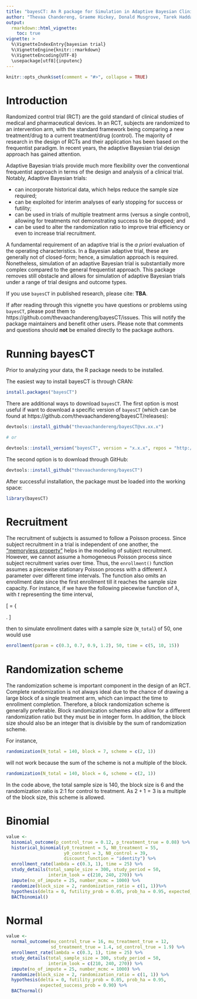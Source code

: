 ```yaml
---
title: "bayesCT: An R package for Simulation in Adaptive Bayesian Clinical Trials"
author: "Thevaa Chandereng, Graeme Hickey, Donald Musgrove, Tarek Haddad, Timothy Hanson, Theodore Lystig"
output: 
  rmarkdown::html_vignette:
    toc: true
vignette: >
  %\VignetteIndexEntry{bayesian trial}
  %\VignetteEngine{knitr::rmarkdown}
  %\VignetteEncoding{UTF-8}
  \usepackage[utf8]{inputenc}
---
```



```r
knitr::opts_chunk$set(comment = "#>", collapse = TRUE)
```



# Introduction

Randomized control trial (RCT) are the gold standard of clinical studies of medical and pharmaceutical devices. In an RCT, subjects are randomized to an intervention arm, with the standard framework being comparing a new treatment/drug to a current treatment/drug (control). The majority of research in the design of RCTs and their application has been based on the frequentist paradigm. In recent years, the adaptive Bayesian trial design approach has gained attention.

Adaptive Bayesian trials provide much more flexibility over the conventional frequentist approach in terms of the design and analysis of a clinical trial. Notably, Adaptive Bayesian trials:

- can incorporate historical data, which helps reduce the sample size required;
- can be exploited for interim analyses of early stopping for success or futility;
- can be used in trials of multiple treatment arms (versus a single control), allowing for treatments not demonstrating success to be dropped; and
- can be used to alter the randomization ratio to improve trial efficiency or even to increase trial recruitment.

A fundamental requirement of an adaptive trial is the *a priori* evaluation of the operating characteristics. In a Bayesian adaptive trial, these are generally not of closed-form; hence, a simulation approach is required. Nonetheless, simulation of an adaptive Bayesian trial is substantially more complex compared to the general frequentist approach. This package removes still obstacle and allows for simulation of adaptive Bayesian trials under a range of trial designs and outcome types.

If you use `bayesCT` in published research, please cite: **TBA**.

If after reading through this vignette you have questions or problems using `bayesCT`, please post them to https://github.com/thevaachandereng/bayesCT/issues. This will notify the package maintainers and benefit other users. Please note that comments and questions should **not** be emailed directly to the package authors.

# Running bayesCT

Prior to analyzing your data, the R package needs to be installed.

The easiest way to install bayesCT is through CRAN:

```r
install.packages("bayesCT")
```

There are additional ways to download `bayesCT`. The first option is most useful if want to download a specific version of `bayesCT` (which can be found at https://github.com/thevaachandereng/bayesCT/releases):

```r
devtools::install_github("thevaachandereng/bayesCT@vx.xx.x")

# or 

devtools::install_version("bayesCT", version = "x.x.x", repos = "http://cran.us.r-project.org")
```

The second option is to download through GitHub:

```r
devtools::install_github("thevaachandereng/bayesCT")
```

After successful installation, the package must be loaded into the working space:

```r
library(bayesCT)
```


# Recruitment

The recruitment of subjects is assumed to follow a Poisson process. Since subject recruitment in a trial is independent of one another, the ["memoryless property"](https://en.wikipedia.org/wiki/Memorylessness) helps in the modeling of subject recruitment. However, we cannot assume a homogeneous Poisson process since subject recruitment varies over time. Thus, the `enrollment()` function assumes a piecewise stationary Poisson process with a different $\lambda$ parameter over different time intervals. The function also omits an enrollment date since the first enrollment till it reaches the sample size capacity. 
For instance, if we have the following piecewise function of $\lambda$, with $t$ representing the time interval,  

\[  \lambda = \left\{
\begin{array}{ll}
      0.3 & t \in [0, 5) \\
      0.7 & t \in [5, 10) \\
      0.9 & t \in [10, 15) \\
      1.2 & t \in [15, \infty) \\
\end{array} 
\right. \]

then to simulate enrollment dates with a sample size (`N_total`) of 50, one would use

```r
enrollment(param = c(0.3, 0.7, 0.9, 1.2), 50, time = c(5, 10, 15))
```


# Randomization scheme

The randomization scheme is important component in the design of an RCT. Complete randomization is not always ideal due to the chance of drawing a large block of a single treatment arm, which can impact the time to enrollment completion. Therefore, a block randomization scheme is generally preferable. Block randomization schemes also allow for a different randomization ratio but they must be in integer form. In addition, the block size should also be an integer that is divisible by the sum of randomization scheme. 

For instance,

```r
randomization(N_total = 140, block = 7, scheme = c(2, 1))
```

will not work because the sum of the scheme is not a multiple of the block. 

```r
randomization(N_total = 140, block = 6, scheme = c(2, 1))
```

In the code above, the total sample size is 140, the block size is 6 and the randomization ratio is 2:1 for control to treatment. As $2+1 = 3$ is a multiple of the block size, this scheme is allowed.

# Binomial

```r
value <- 
  binomial_outcome(p_control_true = 0.12, p_treatment_true = 0.08) %>%
  historical_binomial(y0_treatment = 5, N0_treatment = 55, 
                      y0_control = 3, N0_control = 39, 
                      discount_function = "identity") %>%
  enrollment_rate(lambda = c(0.3, 1), time = 25) %>%
  study_details(total_sample_size = 300, study_period = 50, 
                interim_look = c(210, 240, 270)) %>%
  impute(no_of_impute = 25, number_mcmc = 1000) %>% 
  randomize(block_size = 2, randomization_ratio = c(1, 1))%>%
  hypothesis(delta = 0, futility_prob = 0.05, prob_ha = 0.95, expected_success_prob = 0.90) %>%
  BACTbinomial()
```

# Normal

```r
value <- 
  normal_outcome(mu_control_true = 16, mu_treatment_true = 12, 
                 sd_treatment_true = 1.4, sd_control_true = 1.9) %>%
  enrollment_rate(lambda = c(0.3, 1), time = 25) %>%
  study_details(total_sample_size = 300, study_period = 50, 
                interim_look = c(210, 240, 270)) %>%
  impute(no_of_impute = 25, number_mcmc = 1000) %>%
  randomize(block_size = 2, randomization_ratio = c(1, 1)) %>%
  hypothesis(delta = 0, futility_prob = 0.05, prob_ha = 0.95, 
             expected_success_prob = 0.90) %>%
  BACTnormal()
```






